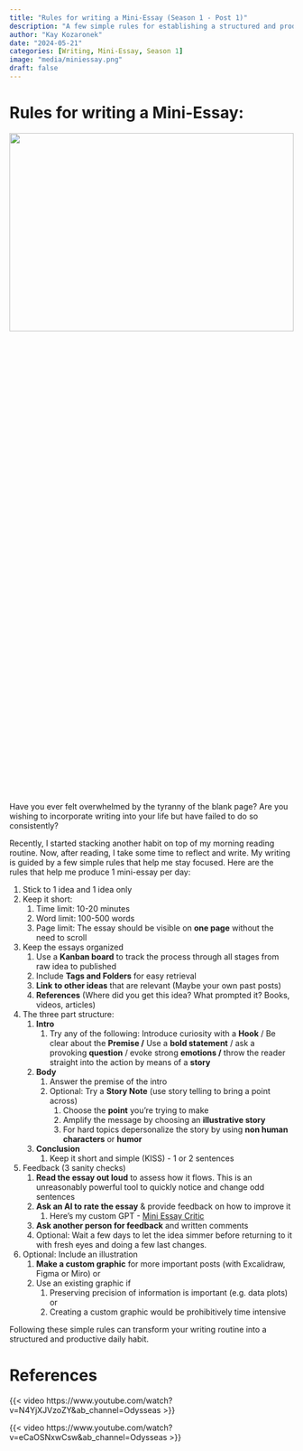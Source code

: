 ```yaml
---
title: "Rules for writing a Mini-Essay (Season 1 - Post 1)"
description: "A few simple rules for establishing a structured and productive daily writing habit."
author: "Kay Kozaronek"
date: "2024-05-21"
categories: [Writing, Mini-Essay, Season 1]
image: "media/miniessay.png"
draft: false
---
```


# Rules for writing a Mini-Essay:

<p>
    <center>
        <img src="media/miniessay.png"
        width="100%" height="30%">
    </center>
</p>

Have you ever felt overwhelmed by the tyranny of the blank page? Are you wishing to incorporate writing into your life but have failed to do so consistently? 

Recently, I started stacking another habit on top of my morning reading routine. Now, after reading, I take some time to reflect and write. My writing is guided by a few simple rules that help me stay focused. Here are the rules that help me produce 1 mini-essay per day: 

1. Stick to 1 idea and 1 idea only 
2. Keep it short:
    1. Time limit: 10-20 minutes 
    2. Word limit: 100-500 words
    3. Page limit: The essay should be visible on **one page** without the need to scroll
3. Keep the essays organized 
    1. Use a **Kanban board** to track the process through all stages from raw idea to published 
    2. Include **Tags and Folders** for easy retrieval
    3. **Link** **to other ideas** that are relevant (Maybe your own past posts)
    4. **References** (Where did you get this idea? What prompted it? Books, videos, articles)
4. The three part structure:
    1. **Intro** 
        1. Try any of the following: Introduce curiosity with a **Hook** / Be clear about the **Premise /** Use a **bold statement** / ask a provoking **question** / evoke strong **emotions /** throw the reader straight into the action by means of a **story**
    2. **Body** 
        1. Answer the premise of the intro
        2. Optional: Try a **Story Note** (use story telling to bring a point across)
            1. Choose the **point** you're trying to make 
            2. Amplify the message by choosing an **illustrative story** 
            3. For hard topics depersonalize the story by using **non human characters** or **humor** 
    3. **Conclusion** 
        1. Keep it short and simple (KISS) - 1 or 2 sentences
5. Feedback (3 sanity checks)
    1. **Read the essay out loud** to assess how it flows. This is an unreasonably powerful tool to quickly notice and change odd sentences 
    2. **Ask an AI to rate the essay** & provide feedback on how to improve it 
        1. Here's my custom GPT - [Mini Essay Critic](https://chatgpt.com/g/g-i8N8o0fnk-mini-essay-critic)
    3. **Ask another person for feedback** and written comments 
    4. Optional: Wait a few days to let the idea simmer before returning to it with fresh eyes and doing a few last changes.
6. Optional: Include an illustration 
    1. **Make a custom graphic** for more important posts (with Excalidraw, Figma or Miro) or 
    2. Use an existing graphic if 
        1. Preserving precision of information is important (e.g. data plots) or 
        2. Creating a custom graphic would be prohibitively time intensive 

Following these simple rules can transform your writing routine into a structured and productive daily habit.

# References

{{< video https://www.youtube.com/watch?v=N4YjXJVzoZY&ab_channel=Odysseas >}}

{{< video https://www.youtube.com/watch?v=eCaOSNxwCsw&ab_channel=Odysseas >}}

